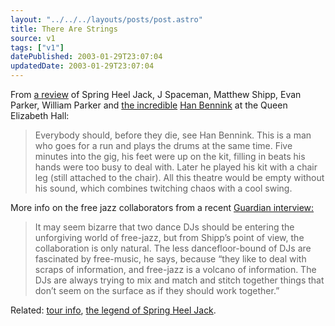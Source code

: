 ```yaml
---
layout: "../../../layouts/posts/post.astro"
title: There Are Strings
source: v1
tags: ["v1"]
datePublished: 2003-01-29T23:07:04
updatedDate: 2003-01-29T23:07:04
---
```


From [a review][1] of Spring Heel Jack, J Spaceman, Matthew Shipp, Evan Parker, William Parker and [the incredible][2] [Han Bennink][3] at the Queen Elizabeth Hall:

> Everybody should, before they die, see Han Bennink. This is a man who goes for a run and plays the drums at the same time. Five minutes into the gig, his feet were up on the kit, filling in beats his hands were too busy to deal with. Later he played his kit with a chair leg (still attached to the chair). All this theatre would be empty without his sound, which combines twitching chaos with a cool swing.

More info on the free jazz collaborators from a recent [Guardian interview:][4]

> It may seem bizarre that two dance DJs should be entering the unforgiving world of free-jazz, but from Shipp&#8217;s point of view, the collaboration is only natural. The less dancefloor-bound of DJs are fascinated by free-music, he says, because &#8220;they like to deal with scraps of information, and free-jazz is a volcano of information. The DJs are always trying to mix and match and stitch together things that don&#8217;t seem on the surface as if they should work together.&#8221;

Related: [tour info][5], [the legend of Spring Heel Jack][6].

[1]: http://www.guardian.co.uk/arts/reviews/story/0,11712,881866,00.html "The Guardian: Spring Heel Jack"
[2]: http://www.drummerworld.com/drummers/Han%20bennink.html "Drummerworld: Han Bennink photos"
[3]: http://www.epitonic.com/artists/hanbennink.html "Epitonic: Han Bennick mp3s"
[4]: http://www.guardian.co.uk/arts/features/story/0,11710,878133,00.html "The Guardian: Just chill"
[5]: http://www.cmntours.org.uk/tours/springheeljack/programme.html "Contemporary Music Network: Spring Heel Jack"
[6]: http://anomalyinfo.com/articles/ga00002.shtml "Anomalies: Spring Heel Jack - The legend"
